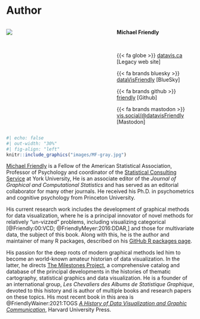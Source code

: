 # Author {#author .unnumbered}

::: {.content-visible when-format="html"}

::: columns

::: {.column width=50%}

![](images/MF-gray.jpg){fig-align="center" fig-alt="Photo of the author"}

:::
  
::: {.column width=5%}

:::
  
::: {.column width=45%}

**Michael Friendly**
  
<br>
  
{{< fa globe >}} [datavis.ca](https://datavis.ca) [Legacy web site]

{{< fa brands bluesky >}} [dataVisFriendly](https://bsky.app/profile/dataVisFriendly.bsky.social) [BlueSky]

{{< fa brands github >}} [friendly](https://github.com/friendly) [Github]

{{< fa brands mastodon >}} [vis.social/\@datavisFriendly](https://vis.social/@datavisFriendly) [Mastodon]


:::
  
:::

:::

::: {.content-visible when-format="pdf"}
```r
#| echo: false
#| out-width: "30%"
#| fig-align: "left"
knitr::include_graphics("images/MF-gray.jpg")
```

:::
  
[Michael Friendly](https://datavis.ca) is a 
Fellow of the American Statistical Association, Professor of Psychology and coordinator of the 
[Statistical Consulting Service](https://www.yorku.ca/research/scs/) at York University, He is an associate editor of the _Journal of Graphical and Computational Statistics_ and has served as an editorial collaborator for many other journals.
He received his Ph.D. in psychometrics and cognitive psychology from Princeton University. 

His current research work includes the development of graphical methods for data visualization, where he is a principal innovator of novel methods for
relatively "un-vizzed" problems, including visualizing categorical [@Friendly:00:VCD; @FriendlyMeyer:2016:DDAR,]
and those for multivariate data, the subject of this book. Along with this, he is the author and maintainer of many R packages,
described on his [GitHub R packages page](https://github.com/friendly/friendly/blob/main/packages.md).

His passion for the deep roots of modern graphical methods led him to become an world-known amateur historian of data visualization. 
In the latter, he directs [The Milestones Project](http://www.datavis.ca/milestones/), a comprehensive catalog and database of the principal developments in the histories of thematic cartography, statistical graphics and data visualization. 
He is a founder of an international group, _Les Chevaliers des Albums de Statistique Graphique_, devoted to this history and
is author of multiple books and research papers on these topics. His most recent book in this area is @FriendlyWainer:2021:TOGS [_A History of Data Visualization and Graphic Communication_](https://www.hup.harvard.edu/books/9780674975231), Harvard University Press.


\newpage

\pagenumbering{arabic}
